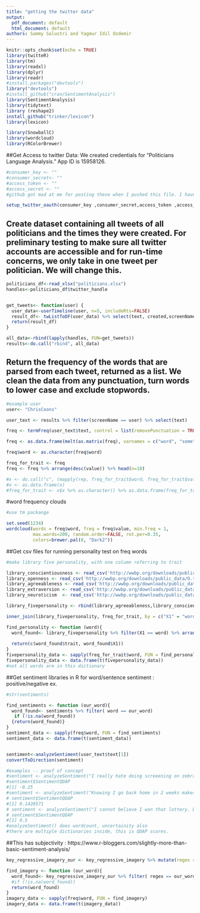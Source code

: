 ```yaml
---
title: "getting the twitter data"
output:
  pdf_document: default
  html_document: default
authors: Sammy Salustri and Yagmur Idil Ozdemir
---
```


```r
knitr::opts_chunk$set(echo = TRUE)
library(twitteR)
library(tm)
library(readxl)
library(dplyr)
library(readr)
#install.packages("devtools")
library("devtools")
#install_github("cran/SentimentAnalysis")
library(SentimentAnalysis)
library(tidytext)
library (reshape2)
install_github("trinker/lexicon") 
library(lexicon) 

library(SnowballC)
library(wordcloud)
library(RColorBrewer)


```

##Get Access to twitter Data: We created credentials for "Politicians Language Analysis." App ID is 15958126.  

```r

#consumer_key <- ""
#consumer_secret<- ""
#access_token <- ""
#access_secret <- ""
#github got mad at me for posting these when I pushed this file. I have the actual numbers on my computer.

setup_twitter_oauth(consumer_key ,consumer_secret,access_token ,access_secret)
```

## Create dataset containing all tweets of all politicians and the times they were created. For preliminary testing to make sure all twitter accounts are accessible and for run-time concerns, we only take in one tweet per politician. We will change this. 

```r

politicians_df<-read_xlsx("politicians.xlsx")
handles<-politicians_df$twitter_handle


get_tweets<- function(user) {
  user_data<-userTimeline(user, n=5, includeRts=FALSE)
  result_df<- twListToDF(user_data) %>% select(text, created,screenName)
  return(result_df)
}

all_data<-rbind(lapply(handles, FUN=get_tweets))
results<-do.call("rbind", all_data)

```

## Return the frequency of the words that are parsed from each tweet, returned as a list. We clean the data from any punctuation, turn words to lower case and exclude stopwords. 

```r

#example user
user<- "ChrisCoons"

user_text <- results %>% filter(screenName == user) %>% select(text)

freq <- termFreq(user_text$text, control = list(removePunctuation = TRUE, tolower = TRUE, stopwords = TRUE)) 

freq <- as.data.frame(melt(as.matrix(freq), varnames = c("word", "some"))) %>% select(-some)

freq$word <- as.character(freq$word)

freq_for_trait <- freq
freq <- freq %>% arrange(desc(value)) %>% head(n=10)

#x <- do.call("c", (mapply(rep, freq_for_trait$word, freq_for_trait$value))) 
#x <- as.data.frame(x)
#freq_for_trait <- x$x %>% as.character() %>% as.data.frame(freq_for_trait)
```

#word frequency clouds
```r
#use tm packange

set.seed(1234)
wordcloud(words = freq$word, freq = freq$value, min.freq = 1,
          max.words=200, random.order=FALSE, rot.per=0.35, 
          colors=brewer.pal(8, "Dark2"))

```


##Get csv files for running personality test on freq words
```r
#make library five personality, with one column referring to trait 

library_conscientiousness <- read_csv('http://wwbp.org/downloads/public_data/C.top100.1to3grams.gender_age_controlled.rmatrix.csv') %>% mutate(trait = "conscientiousness") %>% select(-con)
library_openness <- read_csv('http://wwbp.org/downloads/public_data/O.top100.1to3grams.gender_age_controlled.rmatrix.csv') %>% mutate(trait = "openness") %>% select(-ope)
library_agreeableness <- read_csv('http://wwbp.org/downloads/public_data/A.top100.1to3grams.gender_age_controlled.rmatrix.csv') %>% mutate(trait = "agreeableness") %>% select(-agr)
library_extraversion <- read_csv('http://wwbp.org/downloads/public_data/E.top100.1to3grams.gender_age_controlled.rmatrix.csv') %>% mutate(trait = "extraversion") %>% select(-ext)
library_neuroticism  <- read_csv('http://wwbp.org/downloads/public_data/N.top100.1to3grams.gender_age_controlled.rmatrix.csv') %>% mutate(trait = "neuroticism") %>% select(-neu)

library_fivepersonality <- rbind(library_agreeableness,library_conscientiousness,library_extraversion, library_neuroticism, library_openness)

inner_join(library_fivepersonality, freq_for_trait, by = c("X1" = "word"))

find_personality <- function (word){
  word_found<- library_fivepersonality %>% filter(X1 == word) %>% arrange(p) %>% head(n=1)
  
  return(c(word_found$trait, word_found$X1))
}
fivepersonality_data <- sapply(freq_for_trait$word, FUN = find_personality)
fivepersonality_data <- data.frame(t(fivepersonality_data))
#not all words are in this dictionary
```


##Get sentiment libraries in R for word/sentence sentiment : positive/negative ex.
```r

#str(sentiments)

find_sentiments <- function (our_word){
  word_found<- sentiments %>% filter( word == our_word)
   if (!is.na(word_found))
  {return(word_found)}
}
sentiment_data <- sapply(freq$word, FUN = find_sentiments)
sentiment_data <- data.frame(t(sentiment_data))


sentiment<-analyzeSentiment(user_text$text[1])
convertToDirection(sentiment)

#examples -- proof of concept
#sentiment <- analyzeSentiment("I really hate doing screeening on zebrafish.")
#sentiment$SentimentQDAP
#[1] -0.25
#sentiment <- analyzeSentiment("Knowing I go back home in 2 weeks makes studying easier")
# sentiment$SentimentQDAP
#[1] 0.1428571
# sentiment <- analyzeSentiment("I cannot believe I won that lottery. Dreams do come true!")
# sentiment$SentimentQDAP
#[1] 0.5
#analyzeSentiment() does wordcount, uncertainity also
#there are multiple dictionaries inside, this is QDAP scores. 
```

##This has subjectivity : https://www.r-bloggers.com/slightly-more-than-basic-sentiment-analysis/

```r

key_regressive_imagery_our <- key_regressive_imagery %>% mutate(regex = gsub("[^0-9A-Za-z///' ]","'" , regex ,ignore.case = TRUE)) %>% mutate(regex = sub("\\'b$", "", regex)) %>% mutate(regex = sub("\\'", "", regex)) %>% mutate(regex = sub("^b", "", regex))

find_imagery <- function (our_word){
  word_found<- key_regressive_imagery_our %>% filter( regex == our_word)
  #if (!is.na(word_found))
  return(word_found)
}
imagery_data <- sapply(freq$word, FUN = find_imagery)
imagery_data <- data.frame(t(imagery_data))


```

